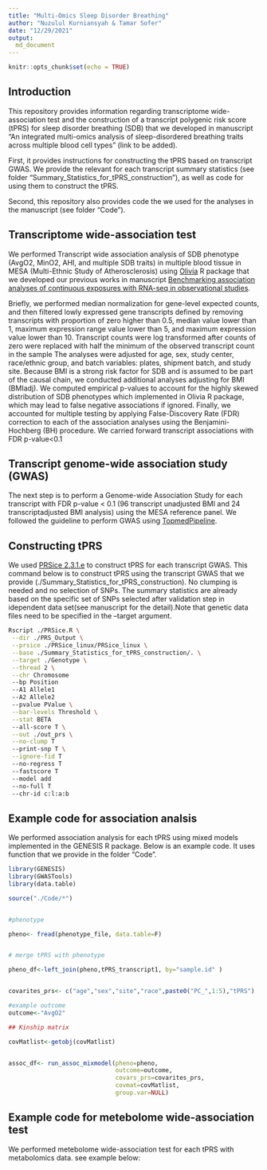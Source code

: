 ```yaml
---
title: "Multi-Omics Sleep Disorder Breathing"
author: "Nuzulul Kurniansyah & Tamar Sofer"
date: "12/29/2021"
output: 
  md_document
---
```



```r
knitr::opts_chunk$set(echo = TRUE)
```

## Introduction


This repository provides information regarding transcriptome wide-association test and the construction of a transcript polygenic risk score (tPRS) for sleep disorder breathing (SDB) that we developed in manuscript "An integrated multi-omics analysis of sleep-disordered breathing traits across multiple blood cell types" (link to be added).

First, it provides instructions for constructing the tPRS based on transcript GWAS. We provide the relevant for each transcript summary statistics (see folder “Summary_Statistics_for_tPRS_construction”), as well as code for using them to construct the tPRS.

Second, this repository also provides code the we used for the analyses in the manuscript (see folder “Code”).


## Transcriptome wide-association test

We performed Transcript wide association analysis of SDB phenotype (AvgO2, MinO2, AHI, and multiple SDB traits) in multiple blood tissue in MESA (Multi-Ethnic Study of Atherosclerosis) using [Olivia](https://github.com/nkurniansyah/Olivia "Olivia") R package that we developed our previous works in manuscript [Benchmarking association analyses of continuous exposures with RNA-seq in observational studies](https://academic.oup.com/bib/article-abstract/22/6/bbab194/6278609).

Briefly, we performed median normalization for gene-level expected counts, and then filtered lowly expressed gene transcripts defined by removing transcripts with proportion of zero higher than 0.5, median value lower than 1, maximum expression range value lower than 5, and maximum expression value lower than 10. Transcript counts were log transformed after counts of zero were replaced with half the minimum of the observed transcript count in the sample The analyses were adjusted for age, sex, study center, race/ethnic group, and batch variables: plates, shipment batch, and study site. Because BMI is a strong risk factor for SDB and is assumed to be part of the causal chain, we conducted additional analyses adjusting for BMI (BMIadj). We computed empirical p-values to account for the highly skewed distribution of SDB phenotypes which implemented in Olivia R package, which may lead to false negative associations if ignored. Finally, we accounted for multiple testing by applying False-Discovery Rate (FDR) correction to each of the association analyses using the Benjamini-Hochberg (BH) procedure.  We carried forward transcript associations with FDR p-value<0.1 



## Transcript genome-wide association study (GWAS)


The next step is to perform a Genome-wide Association Study for each transcript with FDR p-value < 0.1 (96 transcript unadjusted BMI and 24 transcriptadjusted BMI analysis) using the MESA reference panel. We followed the guideline to perform GWAS using [TopmedPipeline](https://github.com/UW-GAC/analysis_pipeline "TopmedPipeline").


## Constructing tPRS

We used [PRSice 2.3.1.e](https://www.prsice.info "PRSice 2.3.1.e") to construct tPRS for each transcript GWAS. This command below  is to construct tPRS using the transcript GWAS that we provide (./Summary_Statistics_for_tPRS_construction). No clumping is needed and no selection of SNPs. The summary statistics are already based on the specific set of SNPs selected after validation step in idependent data set(see manuscript for the detail).Note that genetic data files need to be specified in the –target argument.


```bash


Rscript ./PRSice.R \
 --dir ./PRS_Output \
 --prsice ./PRSice_linux/PRSice_linux \
 --base ./Summary_Statistics_for_tPRS_construction/. \
 --target ./Genotype \
 --thread 2 \
 --chr Chromosome 
 --bp Position 
 --A1 Allele1 
 --A2 Allele2 
 --pvalue PValue \
 --bar-levels Threshold \
 --stat BETA 
 --all-score T \
 --out ./out_prs \
 --no-clump T
 --print-snp T \
 --ignore-fid T 
 --no-regress T 
 --fastscore T 
 --model add 
 --no-full T 
 --chr-id c:l:a:b


```


## Example code for association analsis

We performed association analysis for each tPRS using mixed models implemented in the GENESIS R package. Below is an example code. It uses function that we provide in the folder "Code".

```r

library(GENESIS)
library(GWASTools)
library(data.table)

source("./Code/*")


#phenotype

pheno<- fread(phenotype_file, data.table=F)


# merge tPRS with phenotype

pheno_df<-left_join(pheno,tPRS_transcript1, by="sample.id" )


covarites_prs<- c("age","sex","site","race",paste0("PC_",1:5),"tPRS")

#example outcome
outcome<-"AvgO2"

## Kinship matrix

covMatlist<-getobj(covMatlist)


assoc_df<- run_assoc_mixmodel(pheno=pheno,
                              outcome=outcome,
                              covars_prs=covarites_prs, 
                              covmat=covMatlist,
                              group.var=NULL)


```





## Example code for metebolome wide-association test

We performed  metebolome wide-association test for each tPRS with metabolomics data. see example below:


